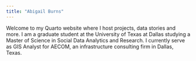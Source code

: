 ---
title: "Abigail Burns"
---

Welcome to my Quarto website where I host projects, data stories and more. I am a graduate student at the University of Texas at Dallas studying a Master of Science in Social Data Analytics and Research. I currently serve as GIS Analyst for AECOM, an infrastructure consulting firm in Dallas, Texas.

